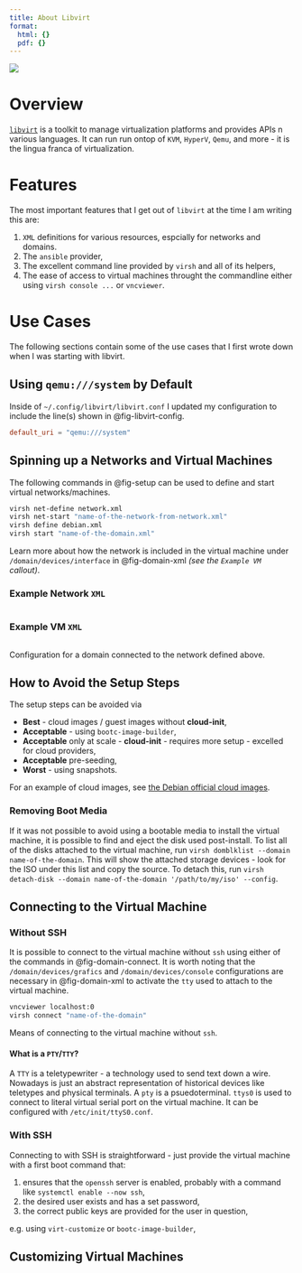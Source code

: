 ```yaml
---
title: About Libvirt
format:
  html: {}
  pdf: {}
---
```


::: {}

```{=html}
<div class="py-5">
  <img src=https://libvirt.org/logos/logo-banner-light-800.png/>
</div>
```

:::

# Overview

[`libvirt`](https://libvirt.org/) is a toolkit to manage virtualization platforms
and provides APIs n various languages. It can run run ontop of `KVM`, `HyperV`,
`Qemu`, and more - it is the lingua franca of virtualization.

# Features

The most important features that I get out of `libvirt` at the time I am writing
this are:

1. `XML` definitions for various resources, espcially for networks and domains.
2. The `ansible` provider,
3. The excellent command line provided by `virsh` and all of its helpers,
4. The ease of access to virtual machines throught the commandline either using
   `virsh console ...` or `vncviewer`.

# Use Cases

The following sections contain some of the use cases that I first wrote down
when I was starting with libvirt.

## Using `qemu:///system` by Default

Inside of `~/.config/libvirt/libvirt.conf` I updated my configuration to include
the line(s) shown in @fig-libvirt-config.

::: { #fig-libvirt-config }

```conf
default_uri = "qemu:///system"
```

:::

## Spinning up a Networks and Virtual Machines

The following commands in @fig-setup can be used to define and start virtual networks/machines.

::: { #fig-setup }

```sh
virsh net-define network.xml
virsh net-start "name-of-the-network-from-network.xml"
virsh define debian.xml
virsh start "name-of-the-domain.xml"
```

:::

Learn more about how the network is included in the virtual machine under
`/domain/devices/interface` in @fig-domain-xml _(see the `Example VM` callout)_.

::: { .callout-tip collapse=true }

### Example Network `XML`

```.xml

```

:::

::: { .callout-tip collapse=false }

### Example VM `XML`

:::: { #fig-domain-xml }

```.xml

```

Configuration for a domain connected to the network defined above.

::::

:::

## How to Avoid the Setup Steps

The setup steps can be avoided via

- **Best** - cloud images / guest images without **cloud-init**,
- **Acceptable** - using `bootc-image-builder`,
- **Acceptable** only at scale - **cloud-init** - requires more setup - excelled for cloud providers,
- **Acceptable** pre-seeding,
- **Worst** - using snapshots.

For an example of cloud images, see [the Debian official cloud images](https://cloud.debian.org/images/cloud/).

::: { .callout-note collapse=true }

### Removing Boot Media

If it was not possible to avoid using a bootable media to install the virtual
machine, it is possible to find and eject the disk used post-install.
To list all of the disks attached to the virtual machine, run
`virsh domblklist --domain name-of-the-domain`. This will show the attached
storage devices - look for the ISO under this list and copy the source.
To detach this, run `virsh detach-disk --domain name-of-the-domain '/path/to/my/iso' --config`.

:::

## Connecting to the Virtual Machine

### Without SSH

It is possible to connect to the virtual machine without `ssh` using either of the commands in
@fig-domain-connect. It is worth noting that the `/domain/devices/grafics` and
`/domain/devices/console` configurations are necessary in @fig-domain-xml to
activate the `tty` used to attach to the virtual machine.

::: {#fig-domain-connect}

```sh
vncviewer localhost:0
virsh connect "name-of-the-domain"
```

Means of connecting to the virtual machine without `ssh`.

:::

::: { .callout-note }

#### What is a `PTY`/`TTY`?

A `TTY` is a teletypewriter - a technology used to send text down a wire.
Nowadays is just an abstract representation of historical devices like
teletypes and physical terminals.
A `pty` is a psuedoterminal.
`ttys0` is used to connect to literal virtual serial port on the virtual machine.
It can be configured with `/etc/init/ttyS0.conf`.

:::

### With SSH

Connecting to with SSH is straightforward - just provide the virtual machine
with a first boot command that:

1. ensures that the `openssh` server is enabled, probably with a command like
   `systemctl enable --now ssh`,
2. the desired user exists and has a set password,
3. the correct public keys are provided for the user in question,

e.g. using `virt-customize` or `bootc-image-builder`,

## Customizing Virtual Machines

```.toml

```
